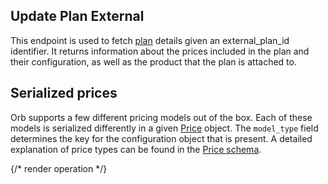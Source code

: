 ## Update Plan External

This endpoint is used to fetch [plan](../guides/concepts##plan-and-price) details given an external_plan_id identifier.
It returns information about the prices included in the plan and their configuration, as well
as the product that the plan is attached to.

## Serialized prices
Orb supports a few different pricing models out of the box. Each of these
models is serialized differently in a given [Price](../guides/concepts#plan-and-price) object.
The `model_type` field determines the key for the configuration object that is present.
A detailed explanation of price types can be found in the [Price schema](../guides/concepts#plan-and-price).

{/* render operation */}
